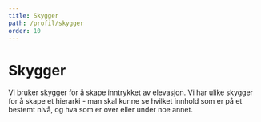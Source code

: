 ```yaml
---
title: Skygger
path: /profil/skygger
order: 10
---
```


# Skygger
Vi bruker skygger for å skape inntrykket av elevasjon. Vi har ulike skygger for å skape et hierarki - man skal kunne se hvilket innhold som er på et bestemt nivå, og hva som er over eller under noe annet.
